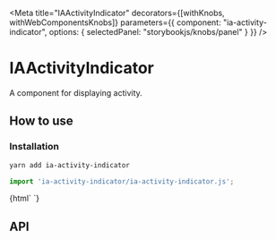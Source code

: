 

<Meta
  title="IAActivityIndicator"
  decorators={[withKnobs, withWebComponentsKnobs]}
  parameters={{
    component: "ia-activity-indicator",
    options: { selectedPanel: "storybookjs/knobs/panel" }
  }}
/>

# IAActivityIndicator

A component for displaying activity.

## How to use

### Installation

```bash
yarn add ia-activity-indicator
```

```js
import 'ia-activity-indicator/ia-activity-indicator.js';
```

<Preview withToolbar>
  <Story name="Simple" height="100px" width="100px" display="block">
    {html`
      <ia-activity-indicator></ia-activity-indicator>
    `}
  </Story>
</Preview>

## API

<Props of="ia-activity-indicator" />
